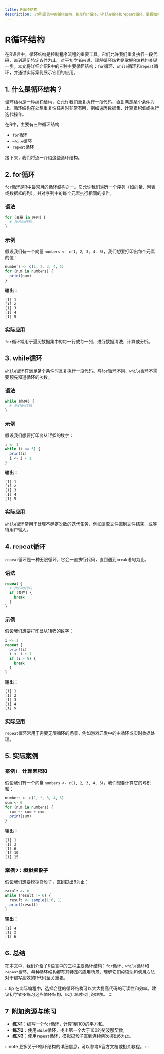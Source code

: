 ```yaml
---
title: R循环结构
description: 了解R语言中的循环结构，包括for循环、while循环和repeat循环，掌握如何在实际编程中使用它们。
---
```


# R循环结构

在R语言中，循环结构是控制程序流程的重要工具。它们允许我们重复执行一段代码，直到满足特定条件为止。对于初学者来说，理解循环结构是掌握R编程的关键一步。本文将详细介绍R中的三种主要循环结构：`for`循环、`while`循环和`repeat`循环，并通过实际案例展示它们的应用。

## 1. 什么是循环结构？

循环结构是一种编程结构，它允许我们重复执行一段代码，直到满足某个条件为止。循环结构在处理重复性任务时非常有用，例如遍历数据集、计算累积值或执行迭代操作。

在R中，主要有三种循环结构：
- `for`循环
- `while`循环
- `repeat`循环

接下来，我们将逐一介绍这些循环结构。

## 2. for循环

`for`循环是R中最常用的循环结构之一。它允许我们遍历一个序列（如向量、列表或数据框的列），并对序列中的每个元素执行相同的操作。

### 语法
```r
for (变量 in 序列) {
  # 执行的代码
}
```

### 示例
假设我们有一个向量 `numbers <- c(1, 2, 3, 4, 5)`，我们想要打印出每个元素的值：

```r
numbers <- c(1, 2, 3, 4, 5)
for (num in numbers) {
  print(num)
}
```

**输出：**
```
[1] 1
[1] 2
[1] 3
[1] 4
[1] 5
```

### 实际应用
`for`循环常用于遍历数据集中的每一行或每一列，进行数据清洗、计算或分析。

## 3. while循环

`while`循环在满足某个条件时重复执行一段代码。与`for`循环不同，`while`循环不需要预先知道循环的次数。

### 语法
```r
while (条件) {
  # 执行的代码
}
```

### 示例
假设我们想要打印出从1到5的数字：

```r
i <- 1
while (i <= 5) {
  print(i)
  i <- i + 1
}
```

**输出：**
```
[1] 1
[1] 2
[1] 3
[1] 4
[1] 5
```

### 实际应用
`while`循环常用于处理不确定次数的迭代任务，例如读取文件直到文件结束，或等待用户输入。

## 4. repeat循环

`repeat`循环是一种无限循环，它会一直执行代码，直到遇到`break`语句为止。

### 语法
```r
repeat {
  # 执行的代码
  if (条件) {
    break
  }
}
```

### 示例
假设我们想要打印出从1到5的数字：

```r
i <- 1
repeat {
  print(i)
  i <- i + 1
  if (i > 5) {
    break
  }
}
```

**输出：**
```
[1] 1
[1] 2
[1] 3
[1] 4
[1] 5
```

### 实际应用
`repeat`循环常用于需要无限循环的场景，例如游戏开发中的主循环或实时数据处理。

## 5. 实际案例

### 案例1：计算累积和
假设我们有一个向量 `numbers <- c(1, 2, 3, 4, 5)`，我们想要计算它的累积和：

```r
numbers <- c(1, 2, 3, 4, 5)
sum <- 0
for (num in numbers) {
  sum <- sum + num
  print(sum)
}
```

**输出：**
```
[1] 1
[1] 3
[1] 6
[1] 10
[1] 15
```

### 案例2：模拟掷骰子
假设我们想要模拟掷骰子，直到掷出6为止：

```r
result <- 0
while (result != 6) {
  result <- sample(1:6, 1)
  print(result)
}
```

**输出：**
```
[1] 4
[1] 2
[1] 6
```

## 6. 总结

在本文中，我们介绍了R语言中的三种主要循环结构：`for`循环、`while`循环和`repeat`循环。每种循环结构都有其特定的应用场景，理解它们的语法和使用方法对于编写高效的R代码至关重要。

:::tip
在实际编程中，选择合适的循环结构可以大大提高代码的可读性和效率。建议初学者多练习这些循环结构，以加深对它们的理解。
:::

## 7. 附加资源与练习

- **练习1**：编写一个`for`循环，计算1到100的平方和。
- **练习2**：使用`while`循环，找出第一个大于100的斐波那契数。
- **练习3**：使用`repeat`循环，模拟掷骰子直到连续两次掷出6为止。

:::note
更多关于R循环结构的详细信息，可以参考R官方文档或相关教程。
:::